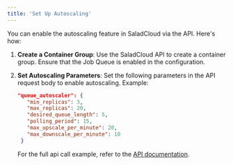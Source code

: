 ```yaml
---
title: 'Set Up Autoscaling'
---
```


You can enable the autoscaling feature in SaladCloud via the API. Here's how:

1. **Create a Container Group**: Use the SaladCloud API to create a container group. Ensure that the Job Queue is
   enabled in the configuration.

2. **Set Autoscaling Parameters**: Set the following parameters in the API request body to enable autoscaling. Example:

   ```json
   "queue_autoscaler": {
      "min_replicas": 3,
      "max_replicas": 20,
      "desired_queue_length": 5,
      "polling_period": 15,
      "max_upscale_per_minute": 20,
      "max_downscale_per_minute": 10
    }
   ```

   For the full api call example, refer to the
   [API documentation](/reference/saladcloud-api/container_groups/create-a-container-group).
